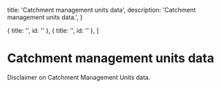   title: 'Catchment management units data',
  description:
    'Catchment management units data.',
}

  { title: '', id: '' },
  { title: '', id: '' },
]

# Catchment management units data

Disclaimer on Catchment Management Units data.

